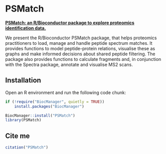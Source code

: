 # PSMatch
[**PSMatch: an R/Bioconductor package to explore proteomics identification data.**](https://osf.io/preprints/osf/62v9p_v1)

We present the R/Bioconductor PSMatch package, that helps proteomics practitioners to load,
manage and handle peptide spectrum matches. It provides functions to model peptide-protein 
relations, visualise these as graphs and make informed decisions about shared peptide filtering. 
The package also provides functions to calculate fragments and, in conjunction with the Spectra 
package, annotate and visualise MS2 scans.

## Installation

Open an R environment and run the following code chunk:

```r
if (!require("BiocManager", quietly = TRUE))
    install.packages("BiocManager")

BiocManager::install("PSMatch")
library(PSMatch)
```
## Cite me

```r
citation("PSMatch")
```

